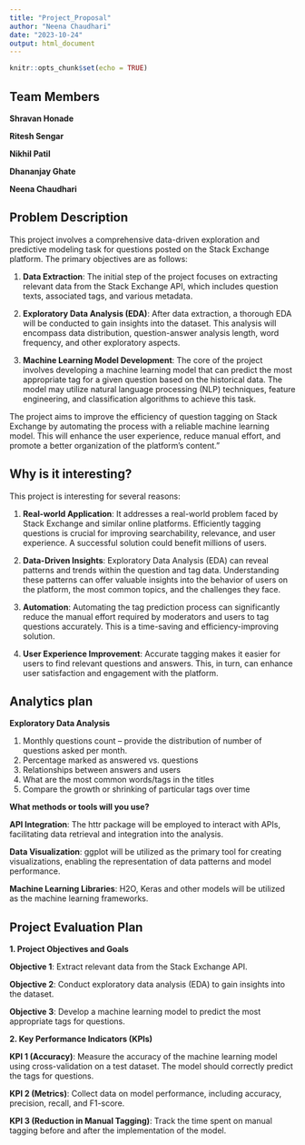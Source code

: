 ---
title: "Project_Proposal"
author: "Neena Chaudhari"
date: "2023-10-24"
output: html_document
---

```{r setup, include=FALSE}
knitr::opts_chunk$set(echo = TRUE)
```

## Team Members

**Shravan Honade**

**Ritesh Sengar**

**Nikhil Patil**

**Dhananjay Ghate**

**Neena Chaudhari**


## Problem Description
This project involves a comprehensive data-driven exploration and predictive modeling task for questions posted on the Stack Exchange platform. The primary objectives are as follows:
 
1. **Data Extraction**: The initial step of the project focuses on extracting relevant data from the Stack Exchange API, which includes question texts, associated tags, and various metadata.
 
2. **Exploratory Data Analysis (EDA)**: After data extraction, a thorough EDA will be conducted to gain insights into the dataset. This analysis will encompass data distribution, question-answer analysis length, word frequency, and other exploratory aspects.
 
3. **Machine Learning Model Development**: The core of the project involves developing a machine learning model that can predict the most appropriate tag for a given question based on the historical data. The model may utilize natural language processing (NLP) techniques, feature engineering, and classification algorithms to achieve this task.
 
The project aims to improve the efficiency of question tagging on Stack Exchange by automating the process with a reliable machine learning model. This will enhance the user experience, reduce manual effort, and promote a better organization of the platform's content."

## Why is it interesting?

This project is interesting for several reasons:
 
1. **Real-world Application**: It addresses a real-world problem faced by Stack Exchange and similar online platforms. Efficiently tagging questions is crucial for improving searchability, relevance, and user experience. A successful solution could benefit millions of users.
 
2. **Data-Driven Insights**: Exploratory Data Analysis (EDA) can reveal patterns and trends within the question and tag data. Understanding these patterns can offer valuable insights into the behavior of users on the platform, the most common topics, and the challenges they face.
 
3. **Automation**: Automating the tag prediction process can significantly reduce the manual effort required by moderators and users to tag questions accurately. This is a time-saving and efficiency-improving solution.
 
5. **User Experience Improvement**: Accurate tagging makes it easier for users to find relevant questions and answers. This, in turn, can enhance user satisfaction and engagement with the platform.

## Analytics plan

**Exploratory Data Analysis**

1. Monthly questions count – provide the distribution of number of questions asked per month.
2. Percentage marked as answered vs. questions
3. Relationships between answers and users
4. What are the most common words/tags in the titles
5. Compare the growth or shrinking of particular tags over time


**What methods or tools will you use?**

**API Integration**: The httr package will be employed to interact with APIs, facilitating data retrieval and integration into the analysis.

**Data Visualization**: ggplot will be utilized as the primary tool for creating visualizations, enabling the representation of data patterns and model performance.

**Machine Learning Libraries**: H2O, Keras and other models will be utilized as the machine learning frameworks.

## Project Evaluation Plan

**1. Project Objectives and Goals**

**Objective 1**: Extract relevant data from the Stack Exchange API.

**Objective 2**: Conduct exploratory data analysis (EDA) to gain insights   into the dataset.

**Objective 3**: Develop a machine learning model to predict the most appropriate tags for questions.

**2. Key Performance Indicators (KPIs)**

**KPI 1 (Accuracy)**: Measure the accuracy of the machine learning model using cross-validation on a test dataset. The model should correctly predict the tags for questions.

**KPI 2 (Metrics)**: Collect data on model performance, including accuracy, precision, recall, and F1-score.

**KPI 3 (Reduction in Manual Tagging)**: Track the time spent on manual tagging before and after the implementation of the model.


